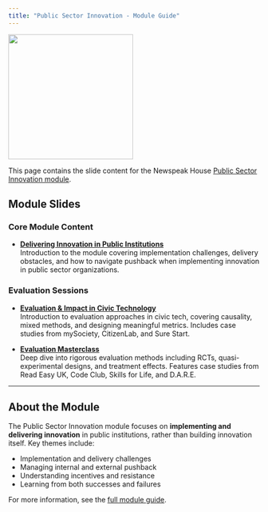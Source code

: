 ```yaml
---
title: "Public Sector Innovation - Module Guide"
---
```


![](images/newspeak_house_logo.png){width=250px}

This page contains the slide content for the Newspeak House [Public Sector Innovation module](https://docs.google.com/document/d/1qwU0hkx4lfD_NU5VuI5oxIhhxwV0WIBXCDrmQc02CTA/edit?usp=sharing).

## Module Slides

### Core Module Content

- **[Delivering Innovation in Public Institutions](intro/intro.qmd)**  
  Introduction to the module covering implementation challenges, delivery obstacles, and how to navigate pushback when implementing innovation in public sector organizations.

### Evaluation Sessions

- **[Evaluation & Impact in Civic Technology](intro_to_evaluation/index.qmd)**  
  Introduction to evaluation approaches in civic tech, covering causality, mixed methods, and designing meaningful metrics. Includes case studies from mySociety, CitizenLab, and Sure Start.

- **[Evaluation Masterclass](evaluation_masterclass/index.qmd)**  
  Deep dive into rigorous evaluation methods including RCTs, quasi-experimental designs, and treatment effects. Features case studies from Read Easy UK, Code Club, Skills for Life, and D.A.R.E.

---

## About the Module

The Public Sector Innovation module focuses on **implementing and delivering innovation** in public institutions, rather than building innovation itself. Key themes include:

- Implementation and delivery challenges
- Managing internal and external pushback
- Understanding incentives and resistance
- Learning from both successes and failures

For more information, see the [full module guide](https://docs.google.com/document/d/1qwU0hkx4lfD_NU5VuI5oxIhhxwV0WIBXCDrmQc02CTA/edit?usp=sharing).
